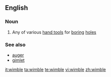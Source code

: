 ==English==

===Noun===
{{en-noun}}

# Any of various [[hand tool]]s for [[boring]] [[hole]]s

===See also===
*[[auger]]
*[[gimlet]]

[[it:wimble]]
[[ta:wimble]]
[[te:wimble]]
[[vi:wimble]]
[[zh:wimble]]